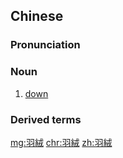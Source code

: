 {{also|羽绒}}
==Chinese==
{{zh-forms|s=羽绒}}

===Pronunciation===
{{zh-pron
|m=yǔróng
|mn=ú-liông
|cat=n
}}

===Noun===
{{zh-noun}}

# [[down]] {{gloss|soft feathers used as insulating material in duvets, sleeping bags, jackets, etc.}}

===Derived terms===
{{zh-der|羽絨被|羽絨服}}

[[mg:羽絨]]
[[chr:羽絨]]
[[zh:羽絨]]